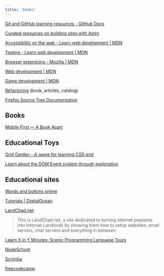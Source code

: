 ```yaml
---
title: 'books'
---
```



<NoteLayout path={url}>

[Git and GitHub learning resources - GitHub Docs](https://docs.github.com/en/get-started/start-your-journey/git-and-github-learning-resources)

[Curated resources on building sites with Astro](https://github.com/one-aalam/awesome-astro)

[Accessibility on the web - Learn web development | MDN](https://developer.mozilla.org/en-US/docs/Learn_web_development/Core/Accessibility)

[Testing - Learn web development | MDN](https://developer.mozilla.org/en-US/docs/Learn_web_development/Extensions/Testing)

[Browser extensions - Mozilla | MDN](https://developer.mozilla.org/en-US/docs/Mozilla/Add-ons/WebExtensions)

[Web development | MDN](https://developer.mozilla.org/en-US/docs/Learn_web_development)

[Game development | MDN](https://developer.mozilla.org/en-US/docs/Games)

[Refactoring](https://refactoring.com/) (book, articles, catalog)

[Firefox Source Tree Documentation](https://firefox-source-docs.mozilla.org/index.html)

## Books

[Mobile First — A Book Apart](https://mobile-first.abookapart.com/)

## Educational Toys

[Grid Garden - A game for learning CSS grid](https://cssgridgarden.com/)

[Learn about the DOM Event system through exploration](https://domevents.dev/)


## Educational sites

[Words and buttons online](https://wordsandbuttons.online/index.html)

[Tutorials | DigitalOcean](https://www.digitalocean.com/community/tutorials)

[LandChad.net](https://landchad.net/)

> This is LandChad.net, a site dedicated to turning internet peasants into Internet Landlords by showing them how to setup websites, email servers, chat servers and everything in between.

[Learn X in Y Minutes: Scenic Programming Language Tours](https://learnxinyminutes.com/)

[NodeSchool](https://nodeschool.io/)

[Scrimba](https://v2.scrimba.com/home?via=mdn)

[freecodecamp](https://www.freecodecamp.org/)

</NoteLayout>